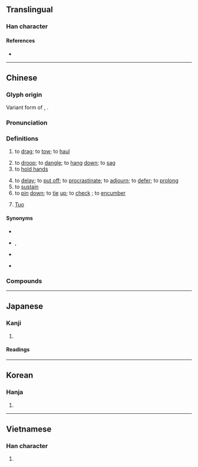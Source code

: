 {{also|拕}}
{{character info/new}}
==Translingual==

===Han character===
{{Han char|rn=64|rad=手|as=05|sn=8|four=58012|canj=QOPD|ids=⿰扌㐌}}

====References====
* {{Han ref|kx=0426.030|dkj=11961|dj=0774.050|hdz=31853.080|uh=62D6|ud=25302|bh=A9EC|bd=43500}}

----

==Chinese==
{{zh-forms}}

===Glyph origin===
{{Han etym}}
Variant form of {{l|zh|拕}}, {{Han compound|手|它|ls=psc|c1=s|c2=p|nocap=1}}.

===Pronunciation===
{{zh-pron
|m=tuō
|ma=Zh-tuo.ogg
|c=to1
|h=pfs=thô
|md=
|mn=ml:tho/qz:tho͘/thoa
|mn_note=tho/tho͘ - literary; thoa - vernacular
|mn-t=tua1
|w=
|mc=y
|oc=y
|cat=v
}}

===Definitions===
{{zh-hanzi}}

# to [[drag]]; to [[tow]]; to [[haul]]
#: {{zh-x|拖車|'''tow''' truck}}
#: {{zh-x|強 拖|to forcefully '''drag'''}}
# to [[droop]]; to [[dangle]]; to [[hang]] [[down]]; to [[sag]]
# to [[hold hands]]
#: {{zh-x|手 拖 手|hand holding hand}}
# to [[delay]]; to [[put off]]; to [[procrastinate]]; to [[adjourn]]; to [[defer]]; to [[prolong]]
# to [[sustain]] {{gl|a sound}}
# to [[pin]] [[down]]; to [[tie]] [[up]]; to [[check]] {{gl|e.g. the enemy forces}}; to [[encumber]]
# {{surname|zh|dot=:}} [[Tuo]]

====Synonyms====
* {{sense|to drag}}
{{zh-syn-saurus|拖曳}}
* {{sense|to droop}} {{q|colloquial}} {{zh-l|耷拉}}, {{zh-l|下垂}}
* {{sense|to delay}}
{{zh-syn-saurus|拖延}}
* {{sense|to pin down}} {{zh-l|牽制}}

===Compounds===
{{zh-der|一窩一拖|兜拖|帶水拖泥|七拖八欠|拖吊|拖拖棲棲|拖鎗拽棒|拖累|拖漢精|拖船|拖吊車|毛裡拖氈|拖曳|拖男挾女|拽象拖犀|拖下水|拖男挈女|拖拉|拖拉機|拖駁|拖天掃地|拖麻拽布|拖地錦|磨拖|拖扯|拖網|拖地膽|拖逗|拖垮|拖後腿|拖狗皮|拖帶|懷金拖紫|拖步|拖掛|拖牢洞|拖曳傘|拖拖拉拉|拖紫垂青|橫拖倒拽|拖班|拖車|拖輪|拖刀計|拖兒帶女|拖空子|拖把|拖腔|拖拽|拖男帶女|拖磨|拖泥帶水|拖欠|拖沓|生拖死拽|珥金拖紫|拖鞋|沓拖|拖曳機|拖尾巴|拖油瓶|拖枝馬遠|拖地|手拖|拍拖|拖人落水|氈上拖毛|歹戲拖棚|拖鉤|拽布拖麻|拖翻|拖床|推拖|拖延|連拖帶拽|腰金拖紫|紆青拖紫|連拖帶拉}}

{{zh-cat|Elementary}}

----

==Japanese==

===Kanji===
{{ja-kanji|grade=|rs=手05}}

# {{rfdef|ja|sort=手05}}

====Readings====
{{ja-readings
|on=た, だ, い
|kun=ひ-く
}}

----

==Korean==

===Hanja===
{{ko-hanja|hangeul=타|eumhun=|rv=ta|mr=t'a|y=tha}}

# {{rfdef|ko|sort=手05}}

----

==Vietnamese==

===Han character===
{{vi-hantu|[[đà]], [[đớ]], [[đợ]], [[đỡ]], [[tha]]|rs=手05}}

# {{rfdef|vi|sort=手05}}